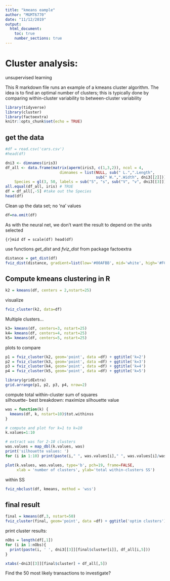 ```yaml
---
title: "kmeans eample"
author: "MGMT6770"
date: "11/12/2019"
output: 
  html_document:
    toc: true
    number_sections: true
---
```

# Cluster analysis:  
unsupervised learning

This R markdown file runs an example of a kmeans cluster algorithm.
The idea is to find an optimal number of clusters; this is typically
done by comparing within-cluster variability to between-cluster
variability
 

```r
library(tidyverse)
library(cluster)
library(factoextra)
knitr::opts_chunk$set(echo = TRUE)
```

## get the data

```r

#df = read.csv('cars.csv')
#head(df)

dni3 <- dimnames(iris3)
df_all <- data.frame(matrix(aperm(iris3, c(1,3,2)), ncol = 4,
                        dimnames = list(NULL, sub(" L.",".Length",
                                        sub(" W.",".Width", dni3[[2]])))),
    Species = gl(3, 50, labels = sub("S", "s", sub("V", "v", dni3[[3]]))))
all.equal(df_all, iris) # TRUE
df = df_all[,-5] #take out the Species
head(df)
```

Clean up the data set; no 'na' values
```r
df=na.omit(df)
```

As with the neural net, we don't want the result to depend on the units selected

```{r}mid
df = scale(df)
head(df)
```

use functions *get_dist* and *fviz_dist* from package factoextra

```r
distance = get_dist(df)
fviz_dist(distance, gradient=list(low='#00AFBB', mid='white', high='#FC4E07'))

```

## Compute kmeans clustering in R

```r
k2 = kmeans(df, centers = 2,nstart=25)
```


visualize

```r
fviz_cluster(k2, data=df)
```

Multiple clusters...

```r
k3= kmeans(df, centers=3, nstart=25)
k4= kmeans(df, centers=4, nstart=25)
k5= kmeans(df, centers=5, nstart=25)
```

plots to compare

```r
p1 = fviz_cluster(k2, geom='point', data =df) + ggtitle('k=2')
p2 = fviz_cluster(k3, geom='point', data =df) + ggtitle('k=3')
p3 = fviz_cluster(k4, geom='point', data =df) + ggtitle('k=4')
p4 = fviz_cluster(k5, geom='point', data =df) + ggtitle('k=5')

library(gridExtra)
grid.arrange(p1, p2, p3, p4, nrow=2)
```

compute total within-cluster sum of squares  
silhouette- best breakdown: maximize silhouette value

```r
was = function(k) {
  kmeans(df, k, nstart=10)$tot.withinss 
}

# compute and plot for k=1 to k=10
k.values=1:10

# extract was for 2-10 clusters
was.values = map_dbl(k.values, was)
print('silhouette values: ')
for (i in 1:10) print(paste(i," ", was.values[i]," ", was.values[i]/was.values[1]*100,"%"))

plot(k.values, was.values, type='b', pch=19, frame=FALSE, 
     xlab = 'number of clusters', ylab='total within-clusters SS')
```


within SS

```r
fviz_nbclust(df, kmeans, method = 'wss')
```


## final result

```r
final = kmeans(df,3, nstart=50)
fviz_cluster(final, geom='point', data =df) + ggtitle('optim clusters')
```

print cluster results:

```r
nObs = length(df[,1])
for (i in 1:nObs){
  print(paste(i, ' ', dni3[[3]][final$cluster[i]], df_all[i,5]))
}

xtabs(~dni3[[3]][final$cluster] + df_all[,5])
```






Find the 50 most likely transactions to investigate?
